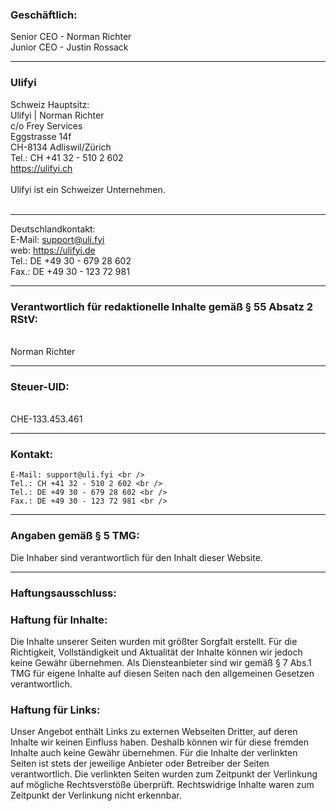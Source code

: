 ### Geschäftlich:
  Senior CEO - Norman Richter <br />
  Junior CEO - Justin Rossack <br />

---

### Ulifyi <br />
  Schweiz Hauptsitz: <br />
  Ulifyi | Norman Richter <br />
  c/o Frey Services <br />
  Eggstrasse 14f <br />
  CH-8134 Adliswil/Zürich <br />
  Tel.: CH +41 32 - 510 2 602 <br />
  https://ulifyi.ch <br /> <br />
  Ulifyi ist ein Schweizer Unternehmen. <br /><br />

---

Deutschlandkontakt: <br />
 E-Mail: support@uli.fyi <br />
 web: https://ulifyi.de <br />
 Tel.: DE +49 30 - 679 28 602 <br />
 Fax.: DE +49 30 - 123 72 981 <br />

---
  
### __Verantwortlich für redaktionelle Inhalte gemäß § 55 Absatz 2 RStV:__
<br />
  Norman Richter

---

  ### Steuer-UID:
<br />
  CHE-133.453.461 <br />

---

### Kontakt:
    E-Mail: support@uli.fyi <br />
    Tel.: CH +41 32 - 510 2 602 <br />
    Tel.: DE +49 30 - 679 28 602 <br />
    Fax.: DE +49 30 - 123 72 981 <br />

---

### Angaben gemäß § 5 TMG:
Die Inhaber sind verantwortlich für den Inhalt dieser Website.

---

### Haftungsausschluss:

### Haftung für Inhalte:

Die Inhalte unserer Seiten wurden mit größter Sorgfalt erstellt. Für die Richtigkeit, Vollständigkeit und Aktualität der Inhalte können wir jedoch keine Gewähr übernehmen. Als Diensteanbieter sind wir gemäß § 7 Abs.1 TMG für eigene Inhalte auf diesen Seiten nach den allgemeinen Gesetzen verantwortlich.

### Haftung für Links: <br />
Unser Angebot enthält Links zu externen Webseiten Dritter, auf deren Inhalte wir keinen Einfluss haben. Deshalb können wir für diese fremden Inhalte auch keine Gewähr übernehmen. Für die Inhalte der verlinkten Seiten ist stets der jeweilige Anbieter oder Betreiber der Seiten verantwortlich. Die verlinkten Seiten wurden zum Zeitpunkt der Verlinkung auf mögliche Rechtsverstöße überprüft. Rechtswidrige Inhalte waren zum Zeitpunkt der Verlinkung nicht erkennbar.
